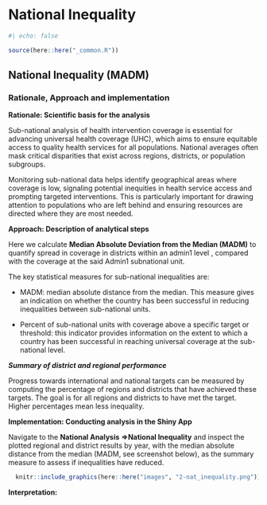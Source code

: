 # National Inequality

```r
#| echo: false

source(here::here("_common.R"))
```

## National Inequality (MADM) {#sec-subnat-inequality}

### Rationale, Approach and implementation

**Rationale: Scientific basis for the analysis**

Sub-national analysis of health intervention coverage is essential for advancing universal health coverage (UHC), which aims to ensure equitable access to quality health services for all populations. National averages often mask critical disparities that exist across regions, districts, or population subgroups.

Monitoring sub-national data helps identify geographical areas where coverage is low, signaling potential inequities in health service access and prompting targeted interventions. This is particularly important for drawing attention to populations who are left behind and ensuring resources are directed where they are most needed.

**Approach: Description of analytical steps**

Here we calculate **Median Absolute Deviation from the Median (MADM)** to quantify spread in coverage in districts within an admin1 level , compared with the coverage at the said Admin1 subnational unit.

The key statistical measures for sub-national inequalities are:

-   MADM: median absolute distance from the median. This measure gives an indication on whether the country has been successful in reducing inequalities between sub-national units.

-   Percent of sub-national units with coverage above a specific target or threshold: this indicator provides information on the extent to which a country has been successful in reaching universal coverage at the sub-national level.

***Summary of district and regional performance***

Progress towards international and national targets can be measured by computing the percentage of regions and districts that have achieved these targets. The goal is for all regions and districts to have met the target. Higher percentages mean less inequality.

**Implementation: Conducting analysis in the Shiny App**

Navigate to the **National Analysis** **=\>National Inequality** and inspect the plotted regional and district results by year, with the median absolute distance from the median (MADM, see screenshot below), as the summary measure to assess if inequalities have reduced.

```r
  knitr::include_graphics(here::here("images", "2-nat_inequality.png"))
```

**Interpretation:**
